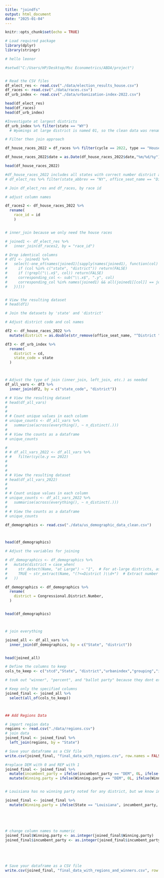 ```yaml
---
title: "joindfs"
output: html_document
date: "2025-01-04"
---
```


```r
knitr::opts_chunk$set(echo = TRUE)
```

```r
# Load required package
library(dplyr)
library(stringr)

# hello leonor 
```


```r
#setwd("C:/Users/HP/Desktop/Msc Econometrics/ABDA/project")


# Read the CSV files
df_elect_res <- read.csv("./data/election_results_house.csv")
df_races <- read.csv("./data/races.csv")
df_urb_index <- read.csv("./data/urbanization-index-2022.csv")

head(df_elect_res)
head(df_races)
head(df_urb_index)

```

```r
#Investigate at largest districts 
df_urb_index %>% filter(state == "WY")
  # Wyomings at large district is named 01, so the clean data was renamed to reflect this 
```
```r
# Filter then join approach 

df_house_races_2022 = df_races %>% filter(cycle == 2022, type == "HouseRace",stage == "general" | stage == "runoff", special == "false") 

df_house_races_2022$date = as.Date(df_house_races_2022$date,"%m/%d/%y")

head(df_house_races_2022) 

#df_house_races_2022 includes all states with correct number district and puerto rico 
# df_elect_res %>% filter(state_abbrev == "NY", office_seat_name == "District 19", cycle == "2022") # test for ny
```



```r
# Join df_elect_res and df_races, by race id

# adjust column names

df_races2 <- df_house_races_2022 %>% 
  rename(
    race_id = id 
    )


# inner_join because we only need the house races

# joined1 <- df_elect_res %>%
#   inner_join(df_races2, by = "race_id")

# Drop identical columns
# df1 <- joined1 %>%
#   select(-one_of(names(joined1)[sapply(names(joined1), function(col) {
#     if (col %in% c("state", "district")) return(FALSE)
#     if (!grepl("\\.x$", col)) return(FALSE)
#     corresponding_col <- sub("\\.x$", ".y", col)
#     corresponding_col %in% names(joined1) && all(joined1[[col]] == joined1[[corresponding_col]], na.rm = TRUE)
#   })]))


# View the resulting dataset
# head(df1)

```



```r

# Join the datasets by 'state' and 'district'

# Adjust district code and col names

df2 <- df_house_races_2022 %>%
  mutate(district = as.double(str_remove(office_seat_name, "^District ")), state_code = state_abbrev) 

df3 <- df_urb_index %>%
  rename(
    district = cd,
    state_code = state
  )



# Adjust the type of join (inner_join, left_join, etc.) as needed
df_all_vars <- df3 %>%
  inner_join(df2, by = c("state_code", "district")) 

# # View the resulting dataset
# head(df_all_vars)
# 
# 
# # Count unique values in each column
# unique_counts <- df_all_vars %>%
#   summarise(across(everything(), ~ n_distinct(.)))
# 
# # View the counts as a dataframe
# unique_counts


```


```r


# 
# # df_all_vars_2022 <- df_all_vars %>%
# #   filter(cycle.y == 2022)
# 
# 
# 
# # View the resulting dataset
# head(df_all_vars_2022)
# 
# 
# # Count unique values in each column
# unique_counts <- df_all_vars_2022 %>%
#   summarise(across(everything(), ~ n_distinct(.)))
# 
# # View the counts as a dataframe
# unique_counts


```



```r

df_demographics <- read.csv("./data/us_demographic_data_clean.csv")



head(df_demographics)

# Adjust the variables for joining

# df_demographics <- df_demographics %>%
#   mutate(district = case_when(
#     str_detect(Name, "at Large") ~ "1",  # For at-large districts, assign "1"
#     TRUE ~ str_extract(Name, "(?<=District )\\d+")  # Extract number after "District"
#   ))

df_demographics <- df_demographics %>%
  rename(
    district = Congressional.District.Number,
  )


head(df_demographics)




```


```r

# join everything

joined_all <- df_all_vars %>%
  inner_join(df_demographics, by = c("State", "district")) 


head(joined_all)

```


```r

# Define the columns to keep
cols_to_keep <- c("stcd","State", "district","urbanindex","grouping","incumbent_party", "Winning.party","Total.Population", "Percentage.Women", "Median.Household.Income", "Mean.Household.Income", "Median.Age", "Percentage.Retirees..65..", "Percentage.Bachelors.Degree.in.Population.over.25", "Unemployment.Rate..16.and.over.")

# took out "winner", "percent", and "ballot party" because they dont exist wihtout the results 

# Keep only the specified columns
joined_final <- joined_all %>%
  select(all_of(cols_to_keep))




```

```r
## Add Regions Data 

# import region data 
regions <- read.csv("./data/regions.csv")
# join data 
joined_final <- joined_final %>%
  left_join(regions, by = "State") 
```


```r
# Save your dataframe as a CSV file
write.csv(joined_final, "final_data_with_regions.csv", row.names = FALSE)

```



```r
#replace DEM with 0 and REP with 1
joined_final <- joined_final %>%
  mutate(incumbent_party = ifelse(incumbent_party == "DEM", 0L, ifelse(incumbent_party == "REP", 1L, incumbent_party))) %>%
  mutate(Winning.party = ifelse(Winning.party == "DEM", 0L, ifelse(Winning.party == "REP", 1L, Winning.party)))


# Louisiana has no winning party noted for any district, but we know incumbent won in all

joined_final <- joined_final %>%
  mutate(Winning.party = ifelse(State == "Louisiana", incumbent_party, Winning.party))





# change column names to numeric 
joined_final$Winning.party <- as.integer(joined_final$Winning.party)
joined_final$incumbent_party <- as.integer(joined_final$incumbent_party)






```



```r
# Save your dataframe as a CSV file
write.csv(joined_final, "final_data_with_regions_and_winners.csv", row.names = FALSE)
```










